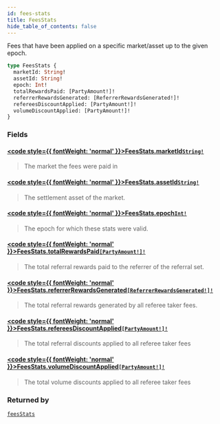 ```yaml
---
id: fees-stats
title: FeesStats
hide_table_of_contents: false
---
```








Fees that have been applied on a specific market/asset up to the given epoch.

```graphql
type FeesStats {
  marketId: String!
  assetId: String!
  epoch: Int!
  totalRewardsPaid: [PartyAmount!]!
  referrerRewardsGenerated: [ReferrerRewardsGenerated!]!
  refereesDiscountApplied: [PartyAmount!]!
  volumeDiscountApplied: [PartyAmount!]!
}
```


### Fields

#### [<code style={{ fontWeight: 'normal' }}>FeesStats.<b>marketId</b></code>](#)<Bullet />[`String!`](/testnet/api/graphql/scalars/string) <Badge class="secondary" text="non-null"/> <Badge class="secondary" text="scalar"/>
> The market the fees were paid in
> 

#### [<code style={{ fontWeight: 'normal' }}>FeesStats.<b>assetId</b></code>](#)<Bullet />[`String!`](/testnet/api/graphql/scalars/string) <Badge class="secondary" text="non-null"/> <Badge class="secondary" text="scalar"/>
> The settlement asset of the market.
> 

#### [<code style={{ fontWeight: 'normal' }}>FeesStats.<b>epoch</b></code>](#)<Bullet />[`Int!`](/testnet/api/graphql/scalars/int) <Badge class="secondary" text="non-null"/> <Badge class="secondary" text="scalar"/>
> The epoch for which these stats were valid.
> 

#### [<code style={{ fontWeight: 'normal' }}>FeesStats.<b>totalRewardsPaid</b></code>](#)<Bullet />[`[PartyAmount!]!`](/testnet/api/graphql/objects/party-amount) <Badge class="secondary" text="non-null"/> <Badge class="secondary" text="object"/>
> The total referral rewards paid to the referrer of the referral set.
> 

#### [<code style={{ fontWeight: 'normal' }}>FeesStats.<b>referrerRewardsGenerated</b></code>](#)<Bullet />[`[ReferrerRewardsGenerated!]!`](/testnet/api/graphql/objects/referrer-rewards-generated) <Badge class="secondary" text="non-null"/> <Badge class="secondary" text="object"/>
> The total referral rewards generated by all referee taker fees.
> 

#### [<code style={{ fontWeight: 'normal' }}>FeesStats.<b>refereesDiscountApplied</b></code>](#)<Bullet />[`[PartyAmount!]!`](/testnet/api/graphql/objects/party-amount) <Badge class="secondary" text="non-null"/> <Badge class="secondary" text="object"/>
> The total referral discounts applied to all referee taker fees
> 

#### [<code style={{ fontWeight: 'normal' }}>FeesStats.<b>volumeDiscountApplied</b></code>](#)<Bullet />[`[PartyAmount!]!`](/testnet/api/graphql/objects/party-amount) <Badge class="secondary" text="non-null"/> <Badge class="secondary" text="object"/>
> The total volume discounts applied to all referee taker fees
> 



### Returned by

[`feesStats`](/testnet/api/graphql/queries/fees-stats)  <Badge class="secondary" text="query"/>



